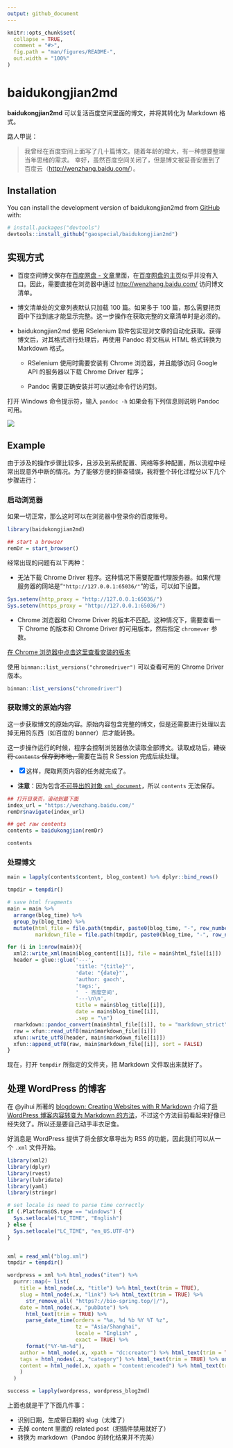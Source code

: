 ```yaml
---
output: github_document
---
```


<!-- README.md is generated from README.Rmd. Please edit that file -->

```r
knitr::opts_chunk$set(
  collapse = TRUE,
  comment = "#>",
  fig.path = "man/figures/README-",
  out.width = "100%"
)
```

# baidukongjian2md

<!-- badges: start -->
<!-- badges: end -->

**baidukongjian2md** 可以复活百度空间里面的博文，并将其转化为 Markdown 格式。

路人甲说：

> 我曾经在百度空间上面写了几十篇博文。随着年龄的增大，有一种想要整理当年思绪的需求。 幸好，虽然百度空间关闭了，但是博文被妥善安置到了百度云（<http://wenzhang.baidu.com/>）。

## Installation

You can install the development version of baidukongjian2md from [GitHub](https://github.com/) with:

``` r
# install.packages("devtools")
devtools::install_github("gaospecial/baidukongjian2md")
```

## 实现方式

- 百度空间博文保存在[百度网盘 - 文章](http://wenzhang.baidu.com/)里面，在[百度网盘的主页](https://pan.baidu.com/)似乎并没有入口。因此，需要直接在浏览器中通过 <http://wenzhang.baidu.com/> 访问博文清单。

- 博文清单处的文章列表默认只加载 100 篇。如果多于 100 篇，那么需要把页面中下拉到底才能显示完整。这一步操作在获取完整的文章清单时是必须的。

- baidukongjian2md 使用 RSelenium 软件包实现对文章的自动化获取。获得博文后，对其格式进行处理后，再使用 Pandoc 将文档从 HTML 格式转换为 Markdown 格式。

  - RSelenium 使用时需要安装有 Chrome 浏览器，并且能够访问 Google API 的服务器以下载 Chrome Driver 程序；
  
  - Pandoc 需要正确安装并可以通过命令行访问到。
  
打开 Windows 命令提示符，输入 `pandoc -h` 如果会有下列信息则说明 Pandoc 可用。
  
![](https://vnote-1251564393.cos.ap-chengdu.myqcloud.com/typora-img/20211209181746.png)


## Example


由于涉及的操作步骤比较多，且涉及到系统配置、网络等多种配置，所以流程中经常出现意外中断的情况。为了能够方便的排查错误，我将整个转化过程分以下几个步骤进行：

### 启动浏览器

如果一切正常，那么这时可以在浏览器中登录你的百度账号。

```r
library(baidukongjian2md)

## start a browser
remDr = start_browser()
```

经常出现的问题有以下两种：

- 无法下载 Chrome Driver 程序。这种情况下需要配置代理服务器。如果代理服务器的网站是“`"http://127.0.0.1:65036/"`”的话，可以如下设置。

```r
Sys.setenv(http_proxy = "http://127.0.0.1:65036/")
Sys.setenv(https_proxy = "http://127.0.0.1:65036/")

```

- Chrome 浏览器和 Chrome Driver 的版本不匹配。这种情况下，需要查看一下 Chrome 的版本和 Chrome Driver 的可用版本，然后指定 `chromever` 参数。

[在 Chrome 浏览器中点击这里查看安装的版本](chrome://settings/help)

使用 `binman::list_versions("chromedriver")` 可以查看可用的 Chrome Driver 版本。

```r
binman::list_versions("chromedriver")
```

### 获取博文的原始内容

这一步获取博文的原始内容。原始内容包含完整的博文，但是还需要进行处理以去掉无用的东西（如百度的 banner）后才能转换。

这一步操作运行的时候，程序会控制浏览器依次读取全部博文。读取成功后，~~建议将 `contents` 保存到本地，~~需要在当前 R Session 完成后续处理。

- [x] 这样，爬取网页内容的任务就完成了。

- **注意**：因为包含[不可导出的对象 `xml_document`](https://cran.r-project.org/web/packages/future/vignettes/future-4-non-exportable-objects.html)，所以 `contents` 无法保存。



```r
## 打开目录页，滚动到最下面
index_url = "https://wenzhang.baidu.com/"
remDr$navigate(index_url)
```


```r
## get raw contents
contents = baidukongjian(remDr)

contents
```


### 处理博文

```r
main = lapply(contents$content, blog_content) %>% dplyr::bind_rows()

tmpdir = tempdir()

# save html fragments
main = main %>%
  arrange(blog_time) %>%
  group_by(blog_time) %>%
  mutate(html_file = file.path(tmpdir, paste0(blog_time, "-", row_number(),".html")),
         markdown_file = file.path(tmpdir, paste0(blog_time, "-", row_number(),".md")))

for (i in 1:nrow(main)){
  xml2::write_xml(main$blog_content[[i]], file = main$html_file[[i]])
  header = glue::glue('---',
                      'title: "{title}"',
                      'date: "{date}"',
                      'author: gaoch',
                      'tags:',
                      '  - 百度空间',
                      '---\n\n',
                      title = main$blog_title[[i]], 
                      date = main$blog_time[[i]],
                      .sep = "\n")
  rmarkdown::pandoc_convert(main$html_file[[i]], to = "markdown_strict", output = main$markdown_file[[i]])
  raw = xfun::read_utf8(main$markdown_file[[i]])
  xfun::write_utf8(header, main$markdown_file[[i]])
  xfun::append_utf8(raw, main$markdown_file[[i]], sort = FALSE)
}
```

现在，打开 `tempdir` 所指定的文件夹，把 Markdown 文件取出来就好了。

## 处理 WordPress 的博客

在 @yihui 所著的 [blogdown: Creating Websites with R Markdown
](https://bookdown.org/yihui/blogdown/) 介绍了[将 WordPress 博客内容转变为 Markdown 的方法](https://bookdown.org/yihui/blogdown/from-wordpress.html#from-wordpress)，不过这个方法目前看起来好像已经失效了。所以还是要自己动手丰衣足食。

好消息是 WordPress 提供了将全部文章导出为 RSS 的功能，因此我们可以从一个 `.xml` 文件开始。

```r
library(xml2)
library(dplyr)
library(rvest)
library(lubridate)
library(yaml)
library(stringr)

# set locale is need to parse time correctly
if (.Platform$OS.type == "windows") {
  Sys.setlocale("LC_TIME", "English")
} else {
  Sys.setlocale("LC_TIME", "en_US.UTF-8")
}


xml = read_xml("blog.xml")
tmpdir = tempdir()

wordpress = xml %>% html_nodes("item") %>% 
  purrr::map(~ list(
    title = html_node(.x, "title") %>% html_text(trim = TRUE),
    slug = html_node(.x, "link") %>% html_text(trim = TRUE) %>%
      str_remove_all( "https?://bio-spring.top/|/"),
    date = html_node(.x, "pubDate") %>% 
      html_text(trim = TRUE) %>%
      parse_date_time(orders = "%a, %d %b %Y %T %z", 
                      tz = "Asia/Shanghai", 
                      locale = "English" , 
                      exact = TRUE) %>%
      format("%Y-%m-%d"),
    author = html_node(.x, xpath = "dc:creator") %>% html_text(trim = TRUE),
    tags = html_nodes(.x, "category") %>% html_text(trim = TRUE) %>% unlist(),
    content = html_node(.x, xpath = "content:encoded") %>% html_text(trim = TRUE)
    )
  )

success = lapply(wordpress, wordpress_blog2md)

```

上面也就是干了下面几件事：


- 识别日期，生成带日期的 slug（太难了）
- 去掉 content 里面的 related post（把插件禁用就好了）
- 转换为 markdown（Pandoc 的转化结果并不完美）


